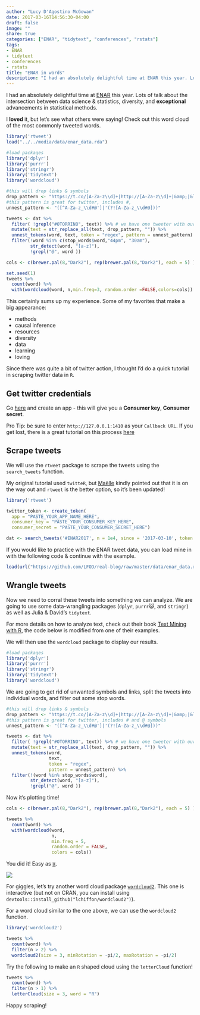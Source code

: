 ```yaml
---
author: "Lucy D'Agostino McGowan"
date: 2017-03-16T14:56:30-04:00
draft: false
image: ""
share: true
categories: ["ENAR", "tidytext", "conferences", "rstats"]
tags:
- ENAR
- tidytext
- conferences
- rstats
title: "ENAR in words"
description: "I had an absolutely delightful time at ENAR this year. Lots of talk about the intersection between data science & statistics, diversity, and great advancements in statistical methods. Since there was quite a bit of twitter action, I thought I'd do a quick tutorial in scraping twitter data in R."
---
```


I had an absolutely delightful time at [ENAR](http://www.enar.org) this year. Lots of talk about the intersection between data science & statistics, diversity, and **exceptional** advancements in statistical methods. 

<!-- My conference began with the [diversity workshop](https://www.enar.org/meetings/FosteringDiversity/) where we heard from my former adviser, [Dr. Melody Goodman](http://twitter.com/goodmanthebrain), about her journey to biostatistics & her work in community advocacy and health disparities, a career panel, and a graduate student panel. [Dr. Emma Benn](https://twitter.com/EKTBenn) pointed out that Miguel de Cervantes (author of Don Quixote) would have been a biostatistian in another life: -->

<!-- <span style="color:#EB6864; font-size: 20pt">"By a small sample we may judge of the whole piece" -->
<!-- </span> -->


I **loved** it, but let's see what others were saying! Check out this word cloud of the most commonly tweeted words.

```r
library('rtweet')
load("../../media/data/enar_data.rda")

#load packages
library('dplyr')
library('purrr')
library('stringr')
library('tidytext')
library('wordcloud')

#this will drop links & symbols
drop_pattern <- "https://t.co/[A-Za-z\\d]+|http://[A-Za-z\\d]+|&amp;|&lt;|&gt;|RT|https|ht"
#this pattern is great for twitter, includes #,
unnest_pattern <- "([^A-Za-z_\\d#@']|'(?![A-Za-z_\\d#@]))"

tweets <- dat %>% 
  filter( !grepl("#OTORRINO", text)) %>% # we have one tweeter with our hashtag that wasn't at our conference
  mutate(text = str_replace_all(text, drop_pattern, "")) %>%
  unnest_tokens(word, text, token = "regex", pattern = unnest_pattern) %>%
  filter(!word %in% c(stop_words$word,"44pm", "30am"),
         str_detect(word, "[a-z]"),
         !grepl("@", word )) 

cols <- c(brewer.pal(8,"Dark2"), rep(brewer.pal(8,"Dark2"), each = 5) )

set.seed(1)
tweets %>%
  count(word) %>%
  with(wordcloud(word, n,min.freq=3, random.order =FALSE,colors=cols))
```

This certainly sums up my experience. Some of my favorites that make a big appearance:

 * methods
 * causal inference
 * resources
 * diversity
 * data
 * learning
 * loving
 
Since there was quite a bit of twitter action, I thought I'd do a quick tutorial in scraping twitter data in `R`.

## Get twitter credentials

Go [here](https://apps.twitter.com) and create an app - this will give you a **Consumer key**, **Consumer secret**. 


::: column-margin
Pro Tip: be sure to enter `http://127.0.0.1:1410` 
as your `Callback URL`. If you get lost, there is a 
great tutorial on this process [here](https://mkearney.github.io/rtweet/articles/auth.html)
:::


## Scrape tweets

We will use the `rtweet` package to scrape the tweets using the `search_tweets` function.

::: column-margin
My original tutorial used `twitteR`, but [Maëlle](https://twitter.com/ma_salmon) 
kindly pointed out that it is on the way out and
`rtweet` is the better option, so it's been updated!
:::


```r
library('rtweet')

twitter_token <- create_token(
  app = "PASTE_YOUR_APP_NAME_HERE",
  consumer_key = "PASTE_YOUR_CONSUMER_KEY_HERE",
  consumer_secret = "PASTE_YOUR_CONSUMER_SECRET_HERE")

dat <- search_tweets('#ENAR2017', n = 1e4, since = '2017-03-10', token = twitter_token)
```

If you would like to practice with the ENAR tweet data, you can load mine in with the following code & continue with the example. 

```r
load(url("https://github.com/LFOD/real-blog/raw/master/data/enar_data.rda"))
```

## Wrangle tweets

Now we need to corral these tweets into something we can analyze. We are going to use some data-wrangling packages (`dplyr`, `purrr`😺, and `stringr`) as well as Julia & David's `tidytext`.

::: column-margin
For more details on how to analyze text,
check out their book [Text Mining with R](http://tidytextmining.com), 
the code below is modified from one of  their examples.
:::

We will then use the `wordcloud` package to display our results.

```r
#load packages
library('dplyr')
library('purrr')
library('stringr')
library('tidytext')
library('wordcloud')
```

We are going to get rid of unwanted symbols and links, split the tweets into individual words, and filter out some stop words.

```r
#this will drop links & symbols
drop_pattern <- "https://t.co/[A-Za-z\\d]+|http://[A-Za-z\\d]+|&amp;|&lt;|&gt;|RT|https|ht"
#this pattern is great for twitter, includes # and @ symbols
unnest_pattern <- "([^A-Za-z_\\d#@']|'(?![A-Za-z_\\d#@]))"

tweets <- dat %>% 
  filter( !grepl("#OTORRINO", text)) %>% # we have one tweeter with our hashtag that wasn't at our conference
  mutate(text = str_replace_all(text, drop_pattern, "")) %>%
  unnest_tokens(word, 
                text, 
                token = "regex", 
                pattern = unnest_pattern) %>%
  filter(!(word %in% stop_words$word),
         str_detect(word, "[a-z]"),
         !grepl("@", word )) 
```

Now it's plotting time!

```r
cols <- c(brewer.pal(8,"Dark2"), rep(brewer.pal(8,"Dark2"), each = 5) ) #make some colors for our plot

tweets %>%
  count(word) %>%
  with(wordcloud(word, 
                 n,
                 min.freq = 5,
                 random.order = FALSE,
                 colors = cols))
```


You did it! Easy as [π](https://potpieshop.files.wordpress.com/2016/03/pi-day.jpg?w=665).

![](https://media.giphy.com/media/fBZXu9v0qjjTq/giphy.gif)

For giggles, let's try another word cloud package [`wordcloud2`](https://github.com/lchiffon/wordcloud2). This one is interactive (but not on CRAN, you can install using `devtools::install_github("lchiffon/wordcloud2")`).
 
For a word cloud similar to the one above, we can use the `wordcloud2` function. 

```r
library('wordcloud2')

tweets %>%
  count(word) %>%
  filter(n > 2) %>%
  wordcloud2(size = 3, minRotation = -pi/2, maxRotation = -pi/2)

```

Try the following to make an `R` shaped cloud using the `letterCloud` function!

```r
tweets %>%
  count(word) %>%
  filter(n > 1) %>%
  letterCloud(size = 3, word = "R") 
```

Happy scraping!